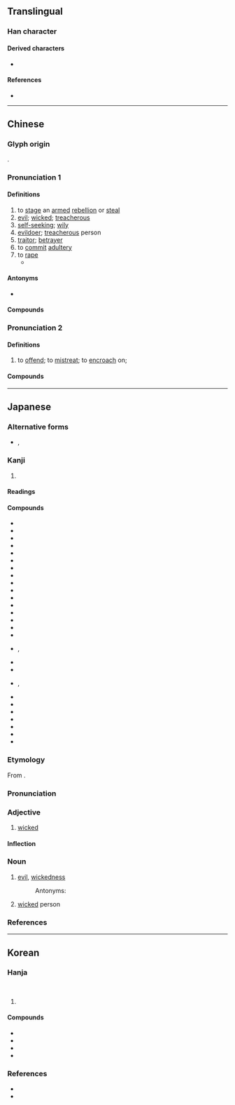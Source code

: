 {{also|姦}}
{{character info}}
==Translingual==

===Han character===
{{Han char|rn=38|rad=女|as=03|sn=6|four=41440|canj=VMJ|ids=⿰女干}}

====Derived characters====
*{{l|mul|𡋖}}

====References====
* {{Han ref|kx=0255.040|dkj=06045|dj=0518.040|hdz=21025.010|uh=5978|ud=22904|bh=A66C|bd=42604}}

----

==Chinese==
{{zh-forms|t2=姦}}

===Glyph origin===
{{Han etym}}
{{Han compound|女|干|ls=psc|c1=s|c2=p}}.

===Pronunciation 1===
{{zh-pron
|m=jiān
|ma=y
|m-s=
|c=gaan1
|c-t=
|g=
|h=
|j=
|mb=
|md=găng
|mn=qz,tw,xm,zz:kan
|mn-t=
|w=1ke,1ji
|w_note=1ke - vernacular; 1ji - literary
|x=
|cat=v,a,n
}}

====Definitions====
{{zh-hanzi}}

# to [[stage]] an [[armed]] [[rebellion]] or [[steal]]
# [[evil]]; [[wicked]]; [[treacherous]]
# [[self-seeking]]; [[wily]]
# [[evildoer]]; [[treacherous]] person
# [[traitor]]; [[betrayer]]
# to [[commit]] [[adultery]]
# to [[rape]]
#* {{zh-x|強奸|to rape}}

====Antonyms====
* {{sense|evil}} {{zh-l|義|righteous; justice}}

====Compounds====
{{zh-der|老奸巨猾|漢奸|奸商|奸臣|奸人|剗惡除奸|奸淫|內奸|奸邪|奸黠|姑息養奸|奸險|奸細|剪惡除奸|奸猾|以售其奸|奸賊|奸言|奸俏|奸胥猾吏|奸徒|奸計|奸夫|奸詐|奸同鬼蜮|奸棍|奸頑|呆裡撒奸|大奸似忠|奸黨|奸雄|奸詐不級|奸笑|奸汙|奸巧|奸宄|奸佞|大奸|奸刁|奸慝|作奸犯科|奸騙|奸滑|奸狡|元惡大奸|奸毒|發奸摘隱|摘奸發伏|朋比為奸|狼狽為奸|捉奸見床|私心藏奸|祛蠹除奸|揣奸把猾|洞燭其奸|犯奸|捉奸捉雙|捉奸見雙|發奸擿伏|洞察其奸|擿奸發伏|朋奸|朋比作奸|深奸巨猾|擒奸摘伏|藏奸|賣俏營奸|賢奸倒置|通奸|肆奸植黨|行奸賣俏|除奸|鋤奸|耍奸|詐奸不及|賣奸|賣俏迎奸|奸民|奸長}}

===Pronunciation 2===
{{zh-pron
|m=gān
|m-s=
|c=gon1
|mc=y
|oc=y
|cat=v
}}

====Definitions====
{{zh-hanzi}}

# {{lb|zh|archaic}} to [[offend]]; to [[mistreat]]; to [[encroach]] on; {{zh-alt form|干|nocap=y}}

====Compounds====
{{zh-der|奸絕|相奸:xiānggān|奸犯|奸蘭|奸説|奸命|闇奸}}

----

==Japanese==

===Alternative forms===
* {{ja-l|姦}}, {{ja-l|姧}}

===Kanji===
{{ja-kanji|grade=|rs=女03}}

# {{rfdef|ja|sort=女03}}

====Readings====
{{ja-readings
|goon=かん, けん
|kanon=かん
|kun=おか-す, あ-し, わる-い, よこしま-
}}

====Compounds====
{{der-top|Compounds}}
* {{ja-r|奸悪|かんあく}}
* {{ja-r|奸黠|かんかつ}}
* {{ja-r|漢奸|かんかん}}
* {{ja-r|奸譎|かんきつ}}
* {{ja-r|奸曲|かんきょく}}
* {{ja-r|奸計|かんけい}}
* {{ja-r|奸譎|かんけつ}}
* {{ja-r|奸詐|かんさ}}
* {{ja-r|奸才|かんさい}}
* {{ja-r|奸策|かんさく}}
* {{ja-r|奸邪|かんじゃ}}
* {{ja-r|奸商|かんしょう}}
* {{ja-r|奸心|かんしん}}
* {{ja-r|奸臣|かんしん}}
* {{ja-r|奸人|かんじん}}
* {{ja-r|奸賊|かんぞく}}
* {{ja-r|奸智|かんち}}, {{ja-r|奸知|かんち}}
* {{ja-r|奸徒|かんと}}
* {{ja-r|奸盗|かんとう}}
* {{ja-r|奸匿|かんとく}}, {{ja-r|奸匿|かんちょく}}
* {{ja-r|奸佞|かんねい}}
* {{ja-r|奸婦|かんぷ}}
* {{ja-r|奸物|かんぶつ}}
* {{ja-r|奸謀|かんぼう}}
* {{ja-r|奸雄|かんゆう}}
* {{ja-r|斬奸|ざんかん}}
* {{ja-r|大奸|たいかん}}
{{der-bottom}}

{{ja-kanjitab|かん|yomi=o}}

===Etymology===
From {{bor|ja|ltc|-|sort=かん}} {{m|zh|奸|tr=kan}}.

===Pronunciation===
{{ja-pron|yomi=kanon|かん|acc=1|acc_ref=DJR,NHK}}

===Adjective===
{{ja-adj|infl=na|かん}}

# [[wicked]]

====Inflection====
{{ja-na|かん}}

===Noun===
{{ja-noun|かん}}

# [[evil]], [[wickedness]]
#: Antonyms: {{ja-r|義|ぎ|gloss=[[justice]]}}
# [[wicked]] person

===References===
<references/>

----

==Korean==

===Hanja===
{{ko-hanja-search}}
{{ko-hanja|간사할|간}}<br/>
{{ko-hanja|범할|간}}

# {{hanja form of|간|[[evil]], [[wicked]]}}

====Compounds====
{{der-top3|Compounds}}
* {{ko-l|간사|[[deceit]]|奸邪}}
* {{ko-l|간악|[[wickedness]]|奸惡}}
* {{ko-l|간계|[[evil]] [[plot]]/[[scheme]]|奸計}}
* {{ko-l|간교|[[cunningness]]|奸巧}}
{{der-bottom}}

===References===
* {{Hanja ref}}
* {{R:hanjadoc}}
